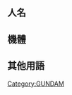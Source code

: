 {{CGroupH|name=GGundam|desc=機動武鬥傳GGUNDAM}}<noinclude>[[Category:ACG公共轉換組模板|{{SUBPAGENAME}}]]
[[Category:GUNDAM]]

==人名==
</noinclude>
{{CItem|zh-hans:多蒙;zh-hk:杜門;zh-tw:多門;|original=ドモン}}
{{CItem|zh-hans:卡修;zh-hk:卡遜;zh-tw:火州;|original=カッシュ}}
{{CItem|zh-hans:玲;zh-hk:莉英;zh-tw:蕾茵;|original=レイン}}
{{CItem|zh-hans:深村;zh-hk:米加姆拉;zh-tw:三加村;|original=ミカムラ}}
{{CItem|zh-hans:深村玲;zh-hk:莉英·米加姆拉;zh-tw:蕾茵·三加村;|original=レイン・ミカムラ}}
{{CItem|zh-hans:祖尔殊;zh-hk:佐治;zh-tw:喬治;|original=ジョルジュ}}
{{CItem|zh-hans:德·山度;zh-hk:戴·辛度;zh-tw:迪·山德;|original=ド・サンド}}
{{CItem|zh-hans:蔡赛西;zh-hk:蔡采施;zh-tw:賽采之;|original=サイ・サイシー}}
{{CItem|zh-hans:奇波迪;zh-hk:卓波迪;zh-tw:奇波迪;|original=チボディ}}
{{CItem|zh-hans:克洛凯特;zh-hk:古洛特;zh-tw:克洛凱特;|original=クロケット}}
{{CItem|zh-cn:阿尔戈;zh-hk:阿魯高;zh-tw:阿爾戈;|original=アルゴ}}
{{CItem|zh-cn:加尔斯基;zh-hk:加魯斯基;zh-tw:高爾斯基;|original=ガルスキー}}
{{CItem|zh-hans:舒瓦兹;zh-hk:史巴路;zh-tw:舒瓦茲;|original=シュバルツ}}
{{CItem|zh-hans:布鲁达;zh-hk:保路特;zh-tw:布魯德;|original=ブルーダー}}
{{CItem|zh-hans:阿莉比;zh-hk:阿莉比;zh-tw:阿蓮比;|original=アレンビー}}
{{CItem|zh-hans:比亚兹利;zh-hk:比亞茲利;zh-tw:碧兒絲莉;|original=ビアズリー}}
{{CItem|zh-hans:京二;zh-hk:京治;zh-tw:恭志;|original=キョウジ}}
{{CItem|zh-cn:乌尔巴;zh-hk:潤戶;zh-tw:宇留部;|original=ウルベ}}
{{CItem|zh-tw:查普曼; zh-hk:卓文;|original=チャップマン}}
{{CItem|zh-tw:米凱洛; zh-hk:米基洛;|original=ミケロ}}
<noinclude>

==機體==
</noinclude>
{{CItem|zh:GUNDAM;zh-hans:高达;zh-hk:高達;zh-tw:鋼彈;|original=ガンダム}}
{{CItem|zh:神GUNDAM;zh-hans:神高达;zh-hk:神高達;zh-tw:神威鋼彈;|original=ゴッドガンダム}}
{{CItem|zh:神威GUNDAM;zh-hans:神高达;zh-hk:神高達;zh-tw:神威鋼彈;|original=ゴッドガンダム}}
{{CItem|zh:惡魔GUNDAM;zh-hans:魔鬼高达;zh-hk:魔鬼高達;zh-tw:惡魔鋼彈;|original=デビルガンダム（アルティメットガンダム）}}
{{CItem|zh:魔鬼GUNDAM;zh-hans:魔鬼高达;zh-hk:魔鬼高達;zh-tw:惡魔鋼彈;|original=デビルガンダム（アルティメットガンダム）}}
{{CItem|zh-cn:麦克之星高达;zh-hk:美國之星高達;zh-tw:麥克鋼彈;|original=ガンダムマックスター}}
{{CItem|zh-cn:重型高达;zh-hk:金剛石高達;zh-tw:重型鋼彈;|original=ボルトガンダム}}
{{CItem|zh-cn:玫瑰高达;zh-hk:玫瑰高達;zh-tw:薔薇鋼彈;|original=ガンダムローズ}}
{{CItem|zh-cn:镜高达;zh-hk:鏡高達;zh-tw:明鏡鋼彈;|original=ガンダムシュピーゲル}}
{{CItem|zh-cn:飞龙高达;zh-hk:飛龍高達;zh-tw:天龍鋼彈;|original=ドラゴンガンダム}}
{{CItem|zh-cn:尊者高达;zh-hk:盟主高達;zh-tw:宗師鋼彈;|original=マスターガンダム}}
{{CItem|zh:旭日GUNDAM;zh-cn:旭日高达;zh-hk:希望高達;zh-tw:旭日鋼彈;|original=ライジングガンダム}}
{{CItem|zh:希望GUNDAM;zh-cn:旭日高达;zh-hk:希望高達;zh-tw:旭日鋼彈;|original=ライジングガンダム}}
{{CItem|zh-cn:诺贝尔高达;zh-hk:美少女高達;zh-tw:諾貝爾鋼彈;|original=ノーベルガンダム}}
{{CItem|zh-hk:尼祿高達;zh-tw:尼羅鋼彈;|original=ネロスガンダム}}
<noinclude>

==其他用語==
</noinclude>

{{CItem|zh:G GUNDAM;zh-hans:G高达;zh-hk:G高達;zh-tw:G鋼彈;|original=Gガンダム}}

{{CItem|zh-hans:爆热神掌;zh-hk:爆熱神掌;zh-tw:爆熱神威掌;|original=爆熱ゴッドフィンガー}}
{{CItem|1=神威掌=>zh-cn:神掌;神威掌=>zh-hk:神掌;|original=ゴッドフィンガー}}
{{CItem|zh-cn:玫瑰浮游圆锥炮; zh-tw:蔷薇感應炮; zh-hk:玫瑰浮游圓錐砲;|original=ローゼスビット}}
{{CItem|zh-cn:浮游圆锥炮; zh-tw:精神感應砲; zh-hk:浮游圓錐砲;|original=ビット}}
{{CItem|zh-cn:浮游圆锥炮; zh-tw:感應砲; zh-hk:浮游圓錐砲;|original=ビット}}
{{CItem|zh-hans:光束;zh-hk:鐳射;zh-tw:光束;|original=ビーム}}
{{CItem|zh-hans:光束军刀;zh-hk:鐳射劍;zh-tw:光束軍刀;|original=ビーム・サーベル}}
{{CItem|zh-hans:电热;zh-hk:熱能;zh-tw:電熱;|original=ヒート}}
{{CItem|zh-hans:來福槍; zh-cn:来福枪; zh-hk:步槍;zh-tw:步槍;|original=ライフル}}

{{CItem|zh-hans:克隆体;zh-hk:複製人;zh-tw:複製人}}
{{CItem|zh-hans:洗牌同盟;zh-hk:撲克同盟;zh-tw:洗牌同盟|original=シャッフル同盟}}
{{CGroupF}}
<noinclude>